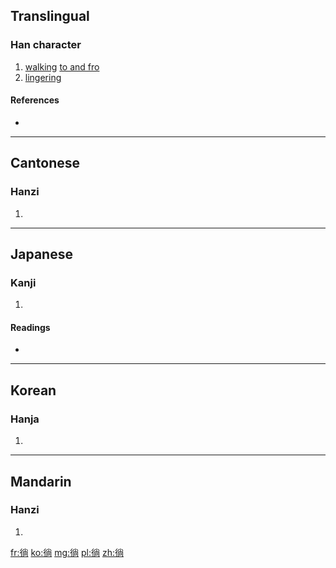 ==Translingual==

===Han character===
{{Han char|rn=60|rad=彳|as=08|sn=11|four=2922<sub>7</sub>|canj=竹人火月口 (HOFBR)|ids=⿰[[彳]][[尚]]}}

# [[walk]]ing [[to and fro]]
# [[lingering]]

====References====
* {{Han ref|kx=0368.150|dkj=10149|dj=0692.100|hdz=20828.020|uh=5F9C|ud=24476|bh=B175|bd=45429}}

----

==Cantonese==

===Hanzi===
{{yue-hanzi|jyut=[[soeng4]]|y=seung4}}

# {{defn|lang=yue|sort=彳08}}

----

==Japanese==

===Kanji===
{{ja-kanji|grade=|rs=彳08}}

# {{defn|lang=ja|sort=彳08}}

====Readings====
* {{ja-readings|on=[[しょう]] (shō), [[じょう]] (jō)|kun=[[さまよう]] (samayou)}}

----

==Korean==

===Hanja===
{{ko-hanja|hangeul=상|eumhun=|rv=sang|mr=sang|y=sang}}

# {{defn|lang=ko|sort=彳08}}

----

==Mandarin==

===Hanzi===
{{cmn-hanzi|pin=[[cháng]] ([[chang2]])|wg=ch'ang<sup>2</sup>}}

# {{defn|lang=cmn|sort=彳08}}

[[fr:徜]]
[[ko:徜]]
[[mg:徜]]
[[pl:徜]]
[[zh:徜]]